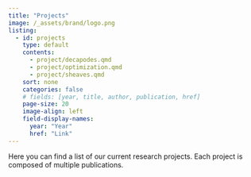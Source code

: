```yaml
---
title: "Projects"
image: /_assets/brand/logo.png
listing:
  - id: projects
    type: default
    contents:
      - project/decapodes.qmd
      - project/optimization.qmd
      - project/sheaves.qmd
    sort: none
    categories: false
    # fields: [year, title, author, publication, href]
    page-size: 20
    image-align: left
    field-display-names: 
      year: "Year"
      href: "Link"
---
```


Here you can find a list of our current research projects. Each project is composed of multiple publications.